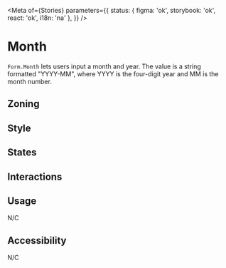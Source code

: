 

<Meta
	of={Stories}
	parameters={{
		status: { figma: 'ok', storybook: 'ok', react: 'ok', i18n: 'na' },
	}}
/>

# Month

`Form.Month` lets users input a month and year. The value is a string formatted "YYYY-MM", where YYYY is the four-digit year and MM is the month number.

## Zoning

<FigmaImage
	src="https://www.figma.com/file/qc8oUSyVJM67gSsbTShftt/%F0%9F%93%90-Zoning?node-id=245%3A219"
	alt="zoning image for inputs"
/>

## Style

## States

<Canvas>
	<Story story={Stories.Month} />
</Canvas>

## Interactions

## Usage

N/C

## Accessibility

N/C
